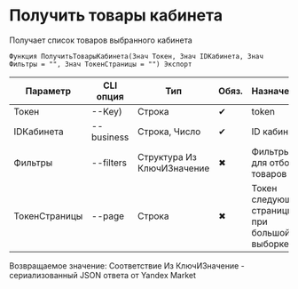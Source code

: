 ﻿---
sidebar_position: 3
description: Получить товары кабинета и другие функции для работы с Yandex Market в Открытом пакете интеграций - бесплатной open-source библиотеке интеграций для 1С:Предприятие 8, OneScript и CLI
keywords: [1C, 1С, 1С:Предприятие, 1С:Предприятие 8.3, API, Интеграция, Сервисы, Обмен, OneScript, CLI, Yandex Market]
---


# Получить товары кабинета
 Получает список товаров выбранного кабинета



`Функция ПолучитьТоварыКабинета(Знач Токен, Знач IDКабинета, Знач Фильтры = "", Знач ТокенСтраницы = "") Экспорт`

  | Параметр | CLI опция | Тип | Обяз. | Назначение |
  |-|-|-|-|-|
  | Токен | --Key) | Строка | &#x2714; | token |
  | IDКабинета | --business | Строка, Число | &#x2714; | ID кабинета |
  | Фильтры | --filters | Структура Из КлючИЗначение | &#x2716; | Фильтры для отбора товаров |
  | ТокенСтраницы | --page | Строка | &#x2716; | Токен следующей страницы при большой выборке |

  
  Возвращаемое значение:   Соответствие Из КлючИЗначение - сериализованный JSON ответа от Yandex Market

<br/>




```bsl title="Пример использования для 1С:Предприятие/OneScript"

```
    




